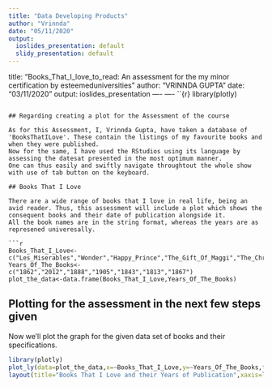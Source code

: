 ---
title: "Data Developing Products"
author: "Vrinnda"
date: "05/11/2020"
output:
  ioslides_presentation: default
  slidy_presentation: default
---
title: "Books_That_I_love_to_read: An assessment for the my minor certification by esteemeduniversities"
author: "VRINNDA GUPTA"
date: "03/11/2020"
output: ioslides_presentation
----
----
``{r}
library(plotly)
```

## Regarding creating a plot for the Assessment of the course

As for this Assessment, I, Vrinnda Gupta, have taken a database of 'BooksThatILove'. These contain the listings of my favourite books and when they were published.
Now for the same, I have used the RStudios using its language by assessing the datesat presented in the most optimum manner. 
One can thus easily and swiftly navigate throughtout the whole show with use of tab button on the keyboard. 

## Books That I Love

There are a wide range of books that I love in real life, being an avid reader. Thus, this assessment will include a plot which shows the consequent books and their date of publication alongside it. 
All the book names are in the string format, whereas the years are as represened univeresally. 

```{r}
Books_That_I_Love<-c("Les_Miserables","Wonder","Happy_Prince","The_Gift_Of_Maggi","The_Christmas_Carol","Pride_And_Prejudice","War_And_Peace")
Years_Of_The_Books<-c("1862","2012","1888","1905","1843","1813","1867")
plot_the_data<-data.frame(Books_That_I_Love,Years_Of_The_Books)
````

## Plotting for the assessment in the next few steps given 
Now we'll plot the graph for the given data set of books and their specifications. 


```{r}
library(plotly)
plot_ly(data=plot_the_data,x=~Books_That_I_Love,y=~Years_Of_The_Books,type="scatter")%>%
layout(title="Books That I Love and their Years of Publication",xaxis=list(title="Name_Of_The_Books"), yaxis=list(title="Years_Of_Their_Publications"))
````